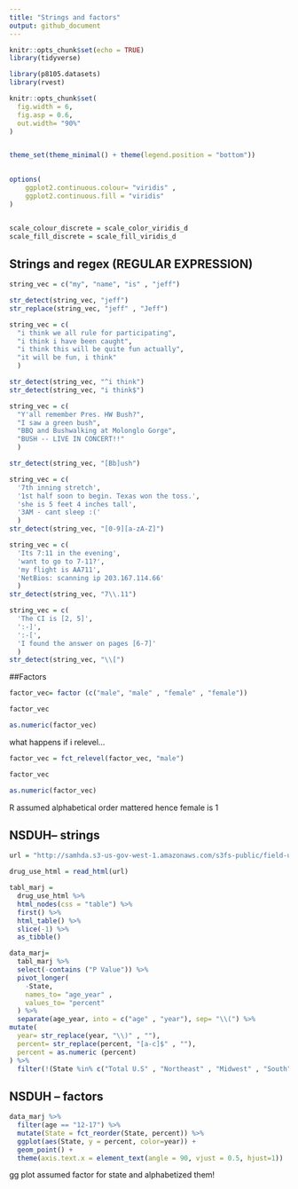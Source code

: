 ```yaml
---
title: "Strings and factors"
output: github_document
---
```


```r
knitr::opts_chunk$set(echo = TRUE)
library(tidyverse)
```

```r
library(p8105.datasets)
library(rvest)
```

```r
knitr::opts_chunk$set(
  fig.width = 6,
  fig.asp = 0.6,
  out.width= "90%"
)


theme_set(theme_minimal() + theme(legend.position = "bottom"))
          

options(
    ggplot2.continuous.colour= "viridis" ,
    ggplot2.continuous.fill = "viridis"
)        


scale_colour_discrete = scale_color_viridis_d
scale_fill_discrete = scale_fill_viridis_d
```

## Strings and regex (REGULAR EXPRESSION)
```r
string_vec = c("my", "name", "is" , "jeff")

str_detect(string_vec, "jeff")
str_replace(string_vec, "jeff" , "Jeff")
```


```r
string_vec = c(
  "i think we all rule for participating",
  "i think i have been caught",
  "i think this will be quite fun actually",
  "it will be fun, i think"
  )

str_detect(string_vec, "^i think")
str_detect(string_vec, "i think$")
```

```r
string_vec = c(
  "Y'all remember Pres. HW Bush?",
  "I saw a green bush",
  "BBQ and Bushwalking at Molonglo Gorge",
  "BUSH -- LIVE IN CONCERT!!"
  )

str_detect(string_vec, "[Bb]ush")
```
```r
string_vec = c(
  '7th inning stretch',
  '1st half soon to begin. Texas won the toss.',
  'she is 5 feet 4 inches tall',
  '3AM - cant sleep :('
  )
str_detect(string_vec, "[0-9][a-zA-Z]")

```
```r
string_vec = c(
  'Its 7:11 in the evening',
  'want to go to 7-11?',
  'my flight is AA711',
  'NetBios: scanning ip 203.167.114.66'
  )
str_detect(string_vec, "7\\.11")
```

```r
string_vec = c(
  'The CI is [2, 5]',
  ':-]',
  ':-[',
  'I found the answer on pages [6-7]'
  )
str_detect(string_vec, "\\[")
```
##Factors

```r
factor_vec= factor (c("male", "male" , "female" , "female"))

factor_vec

as.numeric(factor_vec)
```
what happens if i relevel...
```r
factor_vec = fct_relevel(factor_vec, "male")

factor_vec

as.numeric(factor_vec)
```
R assumed alphabetical order mattered hence female is 1

## NSDUH-- strings
```r
url = "http://samhda.s3-us-gov-west-1.amazonaws.com/s3fs-public/field-uploads/2k15StateFiles/NSDUHsaeShortTermCHG2015.htm"

drug_use_html = read_html(url)

tabl_marj = 
  drug_use_html %>% 
  html_nodes(css = "table") %>% 
  first() %>% 
  html_table() %>%
  slice(-1) %>% 
  as_tibble()
```

```r
data_marj=
  tabl_marj %>% 
  select(-contains ("P Value")) %>% 
  pivot_longer(
    -State,
    names_to= "age_year" ,
    values_to= "percent"
  ) %>% 
  separate(age_year, into = c("age" , "year"), sep= "\\(") %>% 
mutate(
  year= str_replace(year, "\\)" , ""),
  percent= str_replace(percent, "[a-c]$" , ""),
  percent = as.numeric (percent)
) %>% 
  filter(!(State %in% c("Total U.S" , "Northeast" , "Midwest" , "South", "West") ))
```

## NSDUH -- factors
```r
data_marj %>% 
  filter(age == "12-17") %>% 
  mutate(State = fct_reorder(State, percent)) %>% 
  ggplot(aes(State, y = percent, color=year)) +
  geom_point() +
  theme(axis.text.x = element_text(angle = 90, vjust = 0.5, hjust=1))
```
gg plot assumed factor for state and alphabetized them!



